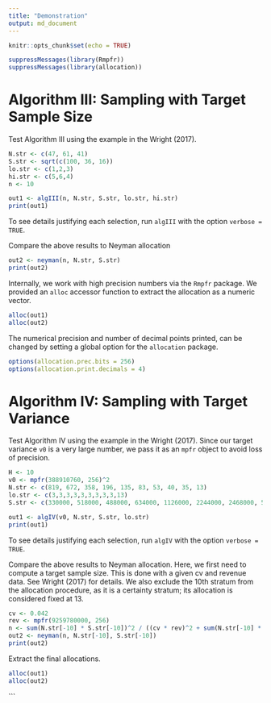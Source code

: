 ```yaml
---
title: "Demonstration"
output: md_document
---
```


```r
knitr::opts_chunk$set(echo = TRUE)
```

```r
suppressMessages(library(Rmpfr))
suppressMessages(library(allocation))
```

# Algorithm III: Sampling with Target Sample Size
Test Algorithm III using the example in the Wright (2017).

```r
N.str <- c(47, 61, 41)
S.str <- sqrt(c(100, 36, 16))
lo.str <- c(1,2,3)
hi.str <- c(5,6,4)
n <- 10

out1 <- algIII(n, N.str, S.str, lo.str, hi.str)
print(out1)
```
To see details justifying each selection, run `algIII` with the option `verbose = TRUE`.

Compare the above results to Neyman allocation
```r
out2 <- neyman(n, N.str, S.str)
print(out2)
```

Internally, we work with high precision numbers via the `Rmpfr` package. We provided an `alloc` accessor function to extract the allocation as a numeric vector.

```r
alloc(out1)
alloc(out2)
```

The numerical precision and number of decimal points printed, can be changed by setting a global option for the `allocation` package.
```r
options(allocation.prec.bits = 256)
options(allocation.print.decimals = 4)
```

# Algorithm IV: Sampling with Target Variance
Test Algorithm IV using the example in the Wright (2017). Since our target variance `v0` is a very large number, we pass it as an `mpfr` object to avoid loss of precision.
```r
H <- 10
v0 <- mpfr(388910760, 256)^2
N.str <- c(819, 672, 358, 196, 135, 83, 53, 40, 35, 13)
lo.str <- c(3,3,3,3,3,3,3,3,3,13)
S.str <- c(330000, 518000, 488000, 634000, 1126000, 2244000, 2468000, 5869000, 29334000, 1233311000)

out1 <- algIV(v0, N.str, S.str, lo.str)
print(out1)
```
To see details justifying each selection, run `algIV` with the option `verbose = TRUE`.

Compare the above results to Neyman allocation. Here, we first need to compute a target sample size. This is done with a given cv and revenue data. See Wright (2017) for details. We also exclude the 10th stratum from the allocation procedure, as it is a certainty stratum; its allocation is considered fixed at 13.
```r
cv <- 0.042
rev <- mpfr(9259780000, 256)
n <- sum(N.str[-10] * S.str[-10])^2 / ((cv * rev)^2 + sum(N.str[-10] * S.str[-10]^2))
out2 <- neyman(n, N.str[-10], S.str[-10])
print(out2)
```

Extract the final allocations.
```r
alloc(out1)
alloc(out2)
```

```